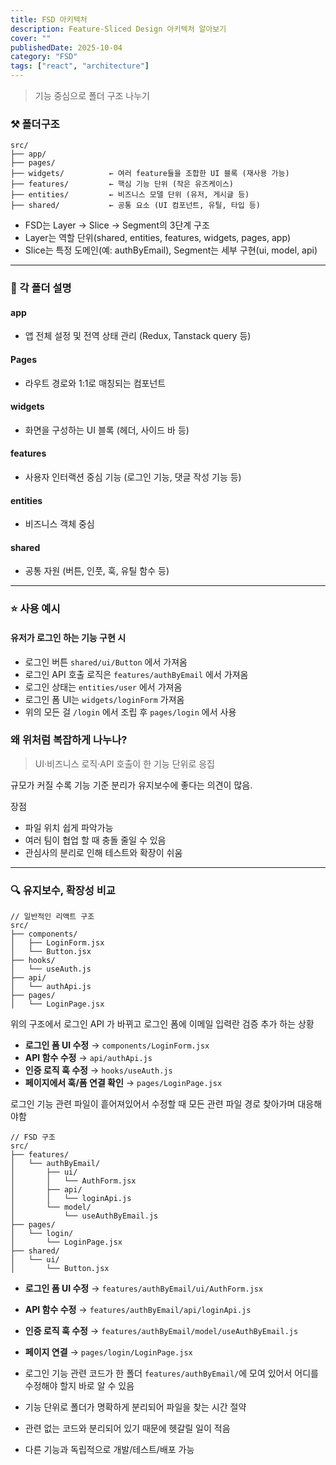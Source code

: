 ```yaml
---
title: FSD 아키텍처
description: Feature-Sliced Design 아키텍처 알아보기
cover: ""
publishedDate: 2025-10-04
category: "FSD"
tags: ["react", "architecture"]
---
```


> 기능 중심으로 폴더 구조 나누기

### ⚒️ 폴더구조 

```
src/
├── app/              
├── pages/            
├── widgets/          ← 여러 feature들을 조합한 UI 블록 (재사용 가능)
├── features/         ← 핵심 기능 단위 (작은 유즈케이스)
├── entities/         ← 비즈니스 모델 단위 (유저, 게시글 등)
├── shared/           ← 공통 요소 (UI 컴포넌트, 유틸, 타입 등)
```

- FSD는 Layer → Slice → Segment의 3단계 구조
- Layer는 역할 단위(shared, entities, features, widgets, pages, app)
- Slice는 특정 도메인(예: authByEmail), Segment는 세부 구현(ui, model, api)

---

### 📁 각 폴더 설명

#### app
- 앱 전체 설정 및 전역 상태 관리 (Redux, Tanstack query 등)
#### Pages
- 라우트 경로와 1:1로 매칭되는 컴포넌트 
#### widgets
- 화면을 구성하는 UI 블록 (헤더, 사이드 바 등)
#### features
- 사용자 인터랙션 중심 기능 (로그인 기능, 댓글 작성 기능 등)
#### entities
- 비즈니스 객체 중심
#### shared
- 공통 자원 (버튼, 인풋, 훅, 유틸 함수 등)

---

### ⭐️ 사용 예시

#### 유저가 로그인 하는 기능 구현 시

- 로그인 버튼 `shared/ui/Button` 에서 가져옴
- 로그인 API 호출 로직은 `features/authByEmail` 에서 가져옴
- 로그인 상태는 `entities/user` 에서 가져옴
- 로그인 폼 UI는 `widgets/loginForm` 가져옴
- 위의 모든 걸 `/login` 에서 조립 후 `pages/login` 에서 사용

### 왜 위처럼 복잡하게 나누나?

> UI·비즈니스 로직·API 호출이 한 기능 단위로 응집

규모가 커질 수록 기능 기준 분리가 유지보수에 좋다는 의견이 많음.

장점
- 파일 위치 쉽게 파악가능
- 여러 팀이 협업 할 때 충돌 줄일 수 있음
- 관심사의 분리로 인해 테스트와 확장이 쉬움

---

### 🔍 유지보수, 확장성 비교

```
// 일반적인 리액트 구조
src/
├── components/
│   ├── LoginForm.jsx
│   └── Button.jsx
├── hooks/
│   └── useAuth.js
├── api/
│   └── authApi.js
├── pages/
│   └── LoginPage.jsx
```

위의 구조에서 로그인 API 가 바뀌고 로그인 폼에 이메일 입력란 검증 추가 하는 상황

- **로그인 폼 UI 수정** → `components/LoginForm.jsx`
- **API 함수 수정** → `api/authApi.js`
- **인증 로직 훅 수정** → `hooks/useAuth.js`
- **페이지에서 훅/폼 연결 확인** → `pages/LoginPage.jsx`

로그인 기능 관련 파일이 흩어져있어서 수정할 때 모든 관련 파일 경로 찾아가며 대응해야함


```
// FSD 구조
src/
├── features/
│   └── authByEmail/
│       ├── ui/
│       │   └── AuthForm.jsx
│       ├── api/
│       │   └── loginApi.js
│       └── model/
│           └── useAuthByEmail.js
├── pages/
│   └── login/
│       └── LoginPage.jsx
├── shared/
│   └── ui/
│       └── Button.jsx
```

- **로그인 폼 UI 수정** → `features/authByEmail/ui/AuthForm.jsx`
- **API 함수 수정** → `features/authByEmail/api/loginApi.js`
- **인증 로직 훅 수정** → `features/authByEmail/model/useAuthByEmail.js`
- **페이지 연결** → `pages/login/LoginPage.jsx`

- 로그인 기능 관련 코드가 한 폴더 `features/authByEmail/`에 모여 있어서 어디를 수정해야 할지 바로 알 수 있음
- 기능 단위로 폴더가 명확하게 분리되어 파일을 찾는 시간 절약
- 관련 없는 코드와 분리되어 있기 때문에 헷갈릴 일이 적음
- 다른 기능과 독립적으로 개발/테스트/배포 가능
